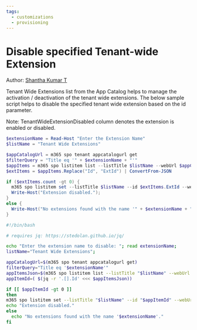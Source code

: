 ```yaml
---
tags:
  - customizations
  - provisioning
---
```



# Disable specified Tenant-wide Extension

Author: [Shantha Kumar T](https://www.ktskumar.com/2020/04/manage-tenant-wide-extensions-using-office-365-cli/)

Tenant Wide Extensions list from the App Catalog helps to manage the activation / deactivation of the tenant wide extensions. The below sample script helps to disable the specified tenant wide extension based on the id parameter.

Note: TenantWideExtensionDisabled column denotes the extension is enabled or disabled.

<Tabs>
  <TabItem value="PowerShell">

  ```powershell
  $extensionName = Read-Host "Enter the Extension Name"
  $listName = "Tenant Wide Extensions"

  $appCatalogUrl = m365 spo tenant appcatalogurl get
  $filterQuery = "Title eq '" + $extensionName + "'"
  $appItems = m365 spo listitem list --listTitle $listName --webUrl $appCatalogUrl --fields "Id,Title" --filter $filterQuery --output json
  $extItems = $appItems.Replace("Id", "ExtId") | ConvertFrom-JSON

  if ($extItems.count -gt 0) {
    m365 spo listitem set --listTitle $listName --id $extItems.ExtId --webUrl $appCatalogUrl --TenantWideExtensionDisabled "true" >$null 2>&1
    Write-Host("Extension disabled.");
  }
  else {
    Write-Host("No extensions found with the name '" + $extensionName + "'.");
  }
  ```

  </TabItem>
  <TabItem value="Bash">

  ```bash
  #!/bin/bash

  # requires jq: https://stedolan.github.io/jq/

  echo "Enter the extension name to disable: "; read extensionName;
  listName="Tenant Wide Extensions";

  appCatalogUrl=$(m365 spo tenant appcatalogurl get)
  filterQuery="Title eq '$extensionName'"
  appItemsJson=$(m365 spo listitem list --listTitle "$listName" --webUrl "$appCatalogUrl" --fields "Id,Title" --filter "$filterQuery" --output json)
  appItemId=( $(jq -r '.[].Id' <<< $appItemsJson))

  if [[ $appItemId -gt 0 ]]
  then
  m365 spo listitem set --listTitle "$listName" --id "$appItemId" --webUrl "$appCatalogUrl" --TenantWideExtensionDisabled "true" >/dev/null 2>&1
  echo "Extension disabled."
  else
    echo "No extensions found with the name '$extensionName'."
  fi
  ```

  </TabItem>
</Tabs>

